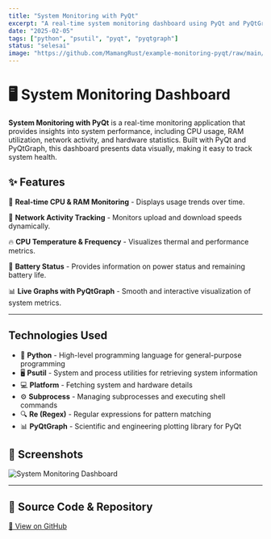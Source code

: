 ```yaml
---
title: "System Monitoring with PyQt"
excerpt: "A real-time system monitoring dashboard using PyQt and PyQtGraph for visualizing CPU, RAM, network, and hardware statistics."
date: "2025-02-05"
tags: ["python", "psutil", "pyqt", "pyqtgraph"]
status: "selesai"
image: "https://github.com/MamangRust/example-monitoring-pyqt/raw/main/images/image.png?raw=true"
---
```



# 🖥️ System Monitoring Dashboard

**System Monitoring with PyQt** is a real-time monitoring application that provides insights into system performance, including CPU usage, RAM utilization, network activity, and hardware statistics. Built with PyQt and PyQtGraph, this dashboard presents data visually, making it easy to track system health.

## ✨ Features

🚀 **Real-time CPU & RAM Monitoring** - Displays usage trends over time.

📡 **Network Activity Tracking** - Monitors upload and download speeds dynamically.

🔥 **CPU Temperature & Frequency** - Visualizes thermal and performance metrics.

🔋 **Battery Status** - Provides information on power status and remaining battery life.

📊 **Live Graphs with PyQtGraph** - Smooth and interactive visualization of system metrics.

---

## Technologies Used

- 🐍 **Python** - High-level programming language for general-purpose programming
- 🖥️ **Psutil** - System and process utilities for retrieving system information
- 💻 **Platform** - Fetching system and hardware details
- ⚙️ **Subprocess** - Managing subprocesses and executing shell commands
- 🔍 **Re (Regex)** - Regular expressions for pattern matching
- 📊 **PyQtGraph** - Scientific and engineering plotting library for PyQt

## 📸 Screenshots

<img src="https://github.com/MamangRust/example-monitoring-pyqt/raw/main/images/image.png?raw=true" alt="System Monitoring Dashboard" width={600} height={400} />

---

## 🔗 Source Code & Repository
[📌 View on GitHub](https://github.com/MamangRust/example-monitoring-pyqt)

